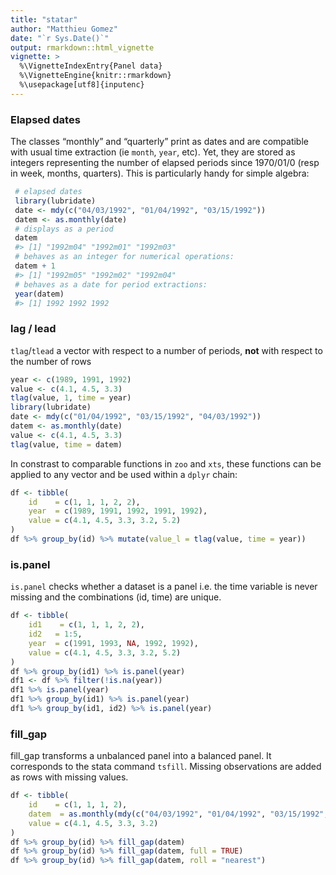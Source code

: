 ```yaml
---
title: "statar"
author: "Matthieu Gomez"
date: "`r Sys.Date()`"
output: rmarkdown::html_vignette
vignette: >
  %\VignetteIndexEntry{Panel data}
  %\VignetteEngine{knitr::rmarkdown}
  %\usepackage[utf8]{inputenc}
---
```






### Elapsed dates

The classes "monthly" and "quarterly"  print as dates and are compatible with usual time extraction (ie `month`, `year`, etc). Yet, they are stored as integers representing the number of elapsed periods since 1970/01/0 (resp in week, months, quarters). This is particularly handy for simple algebra:

```R
 # elapsed dates
 library(lubridate)
 date <- mdy(c("04/03/1992", "01/04/1992", "03/15/1992"))  
 datem <- as.monthly(date)
 # displays as a period
 datem
 #> [1] "1992m04" "1992m01" "1992m03"
 # behaves as an integer for numerical operations:
 datem + 1
 #> [1] "1992m05" "1992m02" "1992m04"
 # behaves as a date for period extractions:
 year(datem)
 #> [1] 1992 1992 1992
```


### lag / lead

`tlag`/`tlead` a vector with respect to a number of periods, **not** with respect to the number of rows

```R
year <- c(1989, 1991, 1992)
value <- c(4.1, 4.5, 3.3)
tlag(value, 1, time = year)
library(lubridate)
date <- mdy(c("01/04/1992", "03/15/1992", "04/03/1992"))
datem <- as.monthly(date)
value <- c(4.1, 4.5, 3.3)
tlag(value, time = datem) 
```


In constrast to comparable functions in `zoo` and `xts`, these functions can be applied to any vector and be used within  a `dplyr` chain:


```R
df <- tibble(
    id    = c(1, 1, 1, 2, 2),
    year  = c(1989, 1991, 1992, 1991, 1992),
    value = c(4.1, 4.5, 3.3, 3.2, 5.2)
)
df %>% group_by(id) %>% mutate(value_l = tlag(value, time = year))
```

### is.panel
`is.panel` checks whether a dataset is a panel i.e. the  time variable is never missing and the combinations (id, time) are unique.

```R
df <- tibble(
    id1    = c(1, 1, 1, 2, 2),
    id2   = 1:5,
    year  = c(1991, 1993, NA, 1992, 1992),
    value = c(4.1, 4.5, 3.3, 3.2, 5.2)
)
df %>% group_by(id1) %>% is.panel(year)
df1 <- df %>% filter(!is.na(year))
df1 %>% is.panel(year)
df1 %>% group_by(id1) %>% is.panel(year)
df1 %>% group_by(id1, id2) %>% is.panel(year)
```



### fill_gap
fill_gap transforms a unbalanced panel into a balanced panel.  It corresponds to the stata command `tsfill`. Missing observations are added as rows with missing values.
```R
df <- tibble(
    id    = c(1, 1, 1, 2),
    datem  = as.monthly(mdy(c("04/03/1992", "01/04/1992", "03/15/1992", "05/11/1992"))),
    value = c(4.1, 4.5, 3.3, 3.2)
)
df %>% group_by(id) %>% fill_gap(datem)
df %>% group_by(id) %>% fill_gap(datem, full = TRUE)
df %>% group_by(id) %>% fill_gap(datem, roll = "nearest")
```





